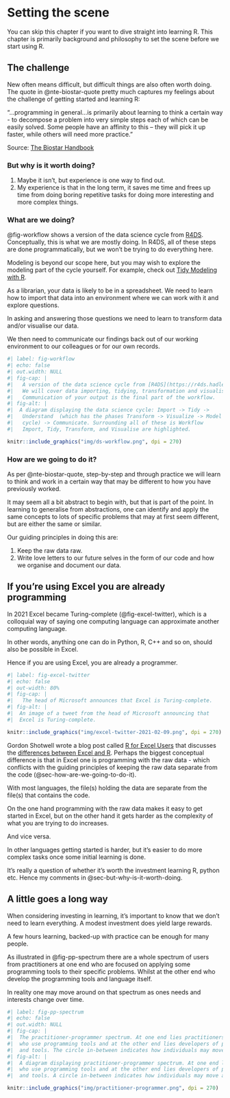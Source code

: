 # Setting the scene {#sec-setting-the-scene}

::: {#chapter-01-summary .callout-important .unnumbered title="Summary" appearance="simple" icon="false"}
You can skip this chapter if you want to dive straight into learning R. This chapter is primarily background and philosophy to set the scene before we start using R.
:::

## The challenge {#sec-the-challenge}

New often means difficult, but difficult things are also often worth doing. The quote in @nte-biostar-quote pretty much captures my feelings about the challenge of getting started and learning R:

::: {#nte-biostar-quote .callout-note title="Is programming hard to learn?" icon="false" appearence="minimal"}
"...programming in general...is primarily about learning to think a certain way - to decompose a problem into very simple steps each of which can be easily solved. Some people have an affinity to this -- they will pick it up faster, while others will need more practice."

Source: [The Biostar Handbook](https://www.biostarhandbook.com/index.html)
:::

### But why is it worth doing? {#sec-but-why-is-it-worth-doing}

1.  Maybe it isn't, but experience is one way to find out.
2.  My experience is that in the long term, it saves me time and frees up time from doing boring repetitive tasks for doing more interesting and more complex things.

### What are we doing? {#sec-what-are-we-doing}

@fig-workflow shows a version of the data science cycle from [R4DS](https://r4ds.hadley.nz/whole-game). Conceptually, this is what we are mostly doing. In R4DS, all of these steps are done programmatically, but we won't be trying to do everything here.

Modeling is beyond our scope here, but you may wish to explore the modeling part of the cycle yourself. For example, check out [Tidy Modeling with R](https://www.tmwr.org/).

As a librarian, your data is likely to be in a spreadsheet. We need to learn how to import that data into an environment where we can work with it and explore questions.

In asking and answering those questions we need to learn to transform data and/or visualise our data.

We then need to communicate our findings back out of our working environment to our colleagues or for our own records.

```r
#| label: fig-workflow 
#| echo: false
#| out.width: NULL
#| fig-cap: |
#|   A version of the data science cycle from [R4DS](https://r4ds.hadley.nz/whole-game).
#|   We will cover data importing, tidying, transformation and visualisation, but not modeling. 
#|   Communication of your output is the final part of the workflow.  
#| fig-alt: |
#|  A diagram displaying the data science cycle: Import -> Tidy ->
#|   Understand  (which has the phases Transform -> Visualize -> Model in a
#|   cycle) -> Communicate. Surrounding all of these is Workflow 
#|   Import, Tidy, Transform, and Visualise are highlighted.

knitr::include_graphics("img/ds-workflow.png", dpi = 270)
```

### How are we going to do it? {#sec-how-are-we-going-to-do-it}

As per @nte-biostar-quote, step-by-step and through practice we will learn to think and work in a certain way that may be different to how you have previously worked.

It may seem all a bit abstract to begin with, but that is part of the point. In learning to generalise from abstractions, one can identify and apply the same concepts to lots of specific problems that may at first seem different, but are either the same or similar.

Our guiding principles in doing this are:

1.  Keep the raw data raw.
2.  Write love letters to our future selves in the form of our code and how we organise and document our data.

## If you're using Excel you are already programming {#sec-if-youre-using-excel-you-are-already-programming}

In 2021 Excel became Turing-complete (@fig-excel-twitter), which is a colloquial way of saying one computing language can approximate another computing language.

In other words, anything one can do in Python, R, C++ and so on, should also be possible in Excel.

Hence if you are using Excel, you are already a programmer.

```r
#| label: fig-excel-twitter 
#| echo: false
#| out-width: 80%
#| fig-cap: |
#|   The head of Microsoft announces that Excel is Turing-complete.
#| fig-alt: |
#|  An image of a tweet from the head of Microsoft announcing that 
#|  Excel is Turing-complete.

knitr::include_graphics("img/excel-twitter-2021-02-09.png", dpi = 270)
```

Gordon Shotwell wrote a blog post called [R for Excel Users](https://blog.shotwell.ca/posts/2017-02-02-r-for-excel-users/index.html) that discusses the [differences between Excel and R](https://blog.shotwell.ca/posts/2017-02-02-r-for-excel-users/index.html#four-fundamental-differences-between-r-and-excel). Perhaps the biggest conceptual difference is that in Excel one is programming with the raw data - which conflicts with the guiding principles of keeping the raw data separate from the code (@sec-how-are-we-going-to-do-it).

With most languages, the file(s) holding the data are separate from the file(s) that contains the code.

On the one hand programming with the raw data makes it easy to get started in Excel, but on the other hand it gets harder as the complexity of what you are trying to do increases.

And vice versa.

In other languages getting started is harder, but it's easier to do more complex tasks once some initial learning is done.

It's really a question of whether it's worth the investment learning R, python etc. Hence my comments in @sec-but-why-is-it-worth-doing.

## A little goes a long way {#sec-a-little-goes-a-long-way}

When considering investing in learning, it's important to know that we don't need to learn everything. A modest investment does yield large rewards.

A few hours learning, backed-up with practice can be enough for many people.

As illustrated in @fig-pp-spectrum there are a whole spectrum of users from practitioners at one end who are focused on applying some programming tools to their specific problems. Whilst at the other end who develop the programming tools and language itself.

In reality one may move around on that spectrum as ones needs and interests change over time.

<!--# Practioner-Programmer goes here -->

```r
#| label: fig-pp-spectrum 
#| echo: false
#| out.width: NULL
#| fig-cap: |
#|  The practitioner-programmer spectrum. At one end lies practitioners
#|  who use programming tools and at the other end lies developers of programming languages
#|  and tools. The circle in-between indicates how individuals may move around on the spectrum.
#| fig-alt: |
#|  A diagram displaying practitioner-programmer spectrum. At one end lies practitioners
#|  who use programming tools and at the other end lies developers of programming languages
#|  and tools. A circle in-between indicates how individuals may move around on the spectrum.

knitr::include_graphics("img/practitioner-programmer.png", dpi = 270)
```

